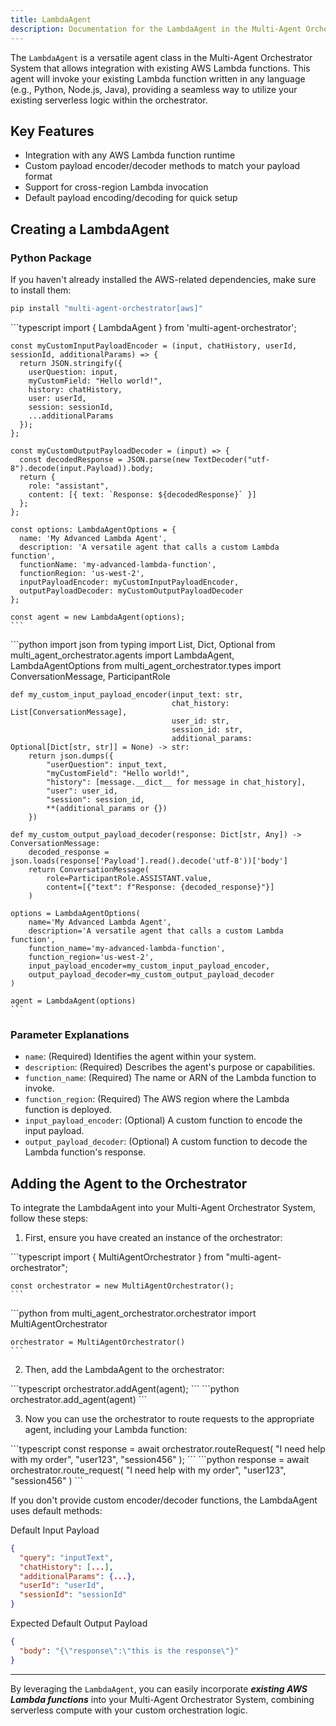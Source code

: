 ```yaml
---
title: LambdaAgent
description: Documentation for the LambdaAgent in the Multi-Agent Orchestrator System
---
```


The `LambdaAgent` is a versatile agent class in the Multi-Agent Orchestrator System that allows integration with existing AWS Lambda functions. This agent will invoke your existing Lambda function written in any language (e.g., Python, Node.js, Java), providing a seamless way to utilize your existing serverless logic within the orchestrator.

## Key Features

- Integration with any AWS Lambda function runtime
- Custom payload encoder/decoder methods to match your payload format
- Support for cross-region Lambda invocation
- Default payload encoding/decoding for quick setup

## Creating a LambdaAgent

### Python Package

If you haven't already installed the AWS-related dependencies, make sure to install them:

```bash
pip install "multi-agent-orchestrator[aws]"
```


<Tabs syncKey="runtime">
  <TabItem label="TypeScript" icon="seti:typescript" color="blue">
    ```typescript
    import { LambdaAgent } from 'multi-agent-orchestrator';

    const myCustomInputPayloadEncoder = (input, chatHistory, userId, sessionId, additionalParams) => {
      return JSON.stringify({
        userQuestion: input,
        myCustomField: "Hello world!",
        history: chatHistory,
        user: userId,
        session: sessionId,
        ...additionalParams
      });
    };

    const myCustomOutputPayloadDecoder = (input) => {
      const decodedResponse = JSON.parse(new TextDecoder("utf-8").decode(input.Payload)).body;
      return {
        role: "assistant",
        content: [{ text: `Response: ${decodedResponse}` }]
      };
    };

    const options: LambdaAgentOptions = {
      name: 'My Advanced Lambda Agent',
      description: 'A versatile agent that calls a custom Lambda function',
      functionName: 'my-advanced-lambda-function',
      functionRegion: 'us-west-2',
      inputPayloadEncoder: myCustomInputPayloadEncoder,
      outputPayloadDecoder: myCustomOutputPayloadDecoder
    };

    const agent = new LambdaAgent(options);
    ```
  </TabItem>
  <TabItem label="Python" icon="seti:python">
    ```python
    import json
    from typing import List, Dict, Optional
    from multi_agent_orchestrator.agents import LambdaAgent, LambdaAgentOptions
    from multi_agent_orchestrator.types import ConversationMessage, ParticipantRole

    def my_custom_input_payload_encoder(input_text: str,
                                        chat_history: List[ConversationMessage],
                                        user_id: str,
                                        session_id: str,
                                        additional_params: Optional[Dict[str, str]] = None) -> str:
        return json.dumps({
            "userQuestion": input_text,
            "myCustomField": "Hello world!",
            "history": [message.__dict__ for message in chat_history],
            "user": user_id,
            "session": session_id,
            **(additional_params or {})
        })

    def my_custom_output_payload_decoder(response: Dict[str, Any]) -> ConversationMessage:
        decoded_response = json.loads(response['Payload'].read().decode('utf-8'))['body']
        return ConversationMessage(
            role=ParticipantRole.ASSISTANT.value,
            content=[{"text": f"Response: {decoded_response}"}]
        )

    options = LambdaAgentOptions(
        name='My Advanced Lambda Agent',
        description='A versatile agent that calls a custom Lambda function',
        function_name='my-advanced-lambda-function',
        function_region='us-west-2',
        input_payload_encoder=my_custom_input_payload_encoder,
        output_payload_decoder=my_custom_output_payload_decoder
    )

    agent = LambdaAgent(options)
    ```
  </TabItem>
</Tabs>

### Parameter Explanations

- `name`: (Required) Identifies the agent within your system.
- `description`: (Required) Describes the agent's purpose or capabilities.
- `function_name`: (Required) The name or ARN of the Lambda function to invoke.
- `function_region`: (Required) The AWS region where the Lambda function is deployed.
- `input_payload_encoder`: (Optional) A custom function to encode the input payload.
- `output_payload_decoder`: (Optional) A custom function to decode the Lambda function's response.

## Adding the Agent to the Orchestrator

To integrate the LambdaAgent into your Multi-Agent Orchestrator System, follow these steps:

1. First, ensure you have created an instance of the orchestrator:

<Tabs syncKey="runtime">
  <TabItem label="TypeScript" icon="seti:typescript" color="blue">
    ```typescript
    import { MultiAgentOrchestrator } from "multi-agent-orchestrator";

    const orchestrator = new MultiAgentOrchestrator();
    ```
  </TabItem>
  <TabItem label="Python" icon="seti:python">
    ```python
    from multi_agent_orchestrator.orchestrator import MultiAgentOrchestrator

    orchestrator = MultiAgentOrchestrator()
    ```
  </TabItem>
</Tabs>

2. Then, add the LambdaAgent to the orchestrator:

<Tabs syncKey="runtime">
  <TabItem label="TypeScript" icon="seti:typescript" color="blue">
    ```typescript
    orchestrator.addAgent(agent);
    ```
  </TabItem>
  <TabItem label="Python" icon="seti:python">
    ```python
    orchestrator.add_agent(agent)
    ```
  </TabItem>
</Tabs>

3. Now you can use the orchestrator to route requests to the appropriate agent, including your Lambda function:

<Tabs syncKey="runtime">
  <TabItem label="TypeScript" icon="seti:typescript" color="blue">
    ```typescript
    const response = await orchestrator.routeRequest(
      "I need help with my order",
      "user123",
      "session456"
    );
    ```
  </TabItem>
  <TabItem label="Python" icon="seti:python">
    ```python
    response = await orchestrator.route_request(
        "I need help with my order",
        "user123",
        "session456"
    )
    ```
  </TabItem>
</Tabs>

If you don't provide custom encoder/decoder functions, the LambdaAgent uses default methods:

Default Input Payload

```json
{
  "query": "inputText",
  "chatHistory": [...],
  "additionalParams": {...},
  "userId": "userId",
  "sessionId": "sessionId"
}
```

Expected Default Output Payload

```json
{
  "body": "{\"response\":\"this is the response\"}"
}
```

---

By leveraging the `LambdaAgent`, you can easily incorporate ***existing AWS Lambda functions*** into your Multi-Agent Orchestrator System, combining serverless compute with your custom orchestration logic.